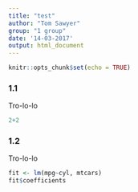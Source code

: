 ```yaml
---
title: "test"
author: "Tom Sawyer"
group: "1 group"
date: '14-03-2017'
output: html_document
---
```


```r
knitr::opts_chunk$set(echo = TRUE)
```

### 1.1
Tro-lo-lo
```r
2+2
```

### 1.2
Tro-lo-lo
```r
fit <- lm(mpg~cyl, mtcars)
fit$coefficients
```
